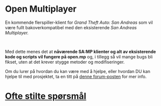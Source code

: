 # Open Multiplayer

En kommende flerspiller-klient for _Grand Theft Auto: San Andreas_ som vil være fullt bakoverkompatibel med den eksisterende _San Andreas Multiplayer._

<br />

Med dette menes det at **nåværende SA:MP klienter og alt av eksisterende kode og scripts vil fungere på open.mp** og, i tillegg så vil mange bugs bli fikset, uten at det krever stygge metoder og modifiseringer.

Om du lurer på hvordan du kan være med å hjelpe, eller hvordan DU kan hjelpe til med prosjektet, ta en titt på <a href="https://forum.open.mp/showthread.php?tid=99">denne forum-posten</a> for mer info.

# [Ofte stilte spørsmål](/faq)
